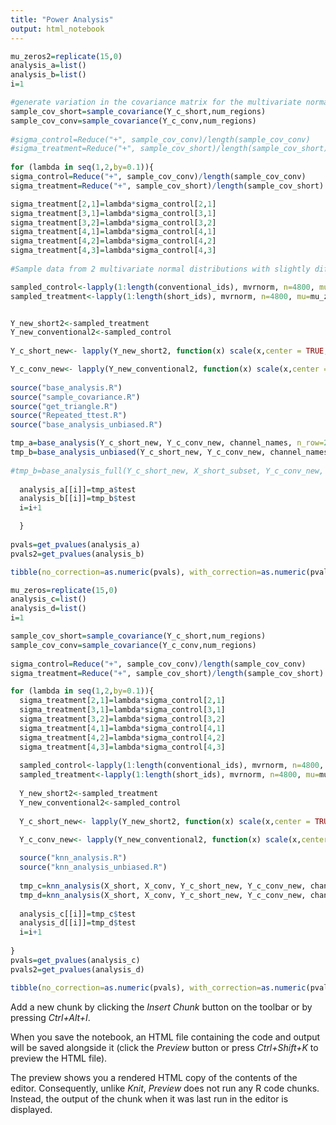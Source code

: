 ```yaml
---
title: "Power Analysis"
output: html_notebook
---
```



```r
mu_zeros2=replicate(15,0)
analysis_a=list()
analysis_b=list()
i=1

#generate variation in the covariance matrix for the multivariate normal distribution we'll be sampling from
sample_cov_short=sample_covariance(Y_c_short,num_regions)
sample_cov_conv=sample_covariance(Y_c_conv,num_regions)
  
#sigma_control=Reduce("+", sample_cov_conv)/length(sample_cov_conv)
#sigma_treatment=Reduce("+", sample_cov_short)/length(sample_cov_short)
  
for (lambda in seq(1,2,by=0.1)){
sigma_control=Reduce("+", sample_cov_conv)/length(sample_cov_conv)
sigma_treatment=Reduce("+", sample_cov_short)/length(sample_cov_short)

sigma_treatment[2,1]=lambda*sigma_control[2,1]
sigma_treatment[3,1]=lambda*sigma_control[3,1]
sigma_treatment[3,2]=lambda*sigma_control[3,2]
sigma_treatment[4,1]=lambda*sigma_control[4,1]
sigma_treatment[4,2]=lambda*sigma_control[4,2]
sigma_treatment[4,3]=lambda*sigma_control[4,3]
  
#Sample data from 2 multivariate normal distributions with slightly different sigma

sampled_control<-lapply(1:length(conventional_ids), mvrnorm, n=4800, mu=mu_zeros2, Sigma=sigma_control)
sampled_treatment<-lapply(1:length(short_ids), mvrnorm, n=4800, mu=mu_zeros2, Sigma=sigma_treatment)


Y_new_short2<-sampled_treatment
Y_new_conventional2<-sampled_control
  
Y_c_short_new<- lapply(Y_new_short2, function(x) scale(x,center = TRUE, scale = FALSE))

Y_c_conv_new<- lapply(Y_new_conventional2, function(x) scale(x,center = TRUE, scale = FALSE))
  
source("base_analysis.R")
source("sample_covariance.R")
source("get_triangle.R")
source("Repeated_ttest.R")
source("base_analysis_unbiased.R")

tmp_a=base_analysis(Y_c_short_new, Y_c_conv_new, channel_names, n_row=2, n_col=1, paired=TRUE)
tmp_b=base_analysis_unbiased(Y_c_short_new, Y_c_conv_new, channel_names, n_row=2, n_col=1, paired=TRUE)
  
#tmp_b=base_analysis_full(Y_c_short_new, X_short_subset, Y_c_conv_new, X_conv_subset, channel_names, short_ids, conventional_ids)
  
  analysis_a[[i]]=tmp_a$test
  analysis_b[[i]]=tmp_b$test
  i=i+1

  }
  
pvals=get_pvalues(analysis_a)
pvals2=get_pvalues(analysis_b)
```

```r
tibble(no_correction=as.numeric(pvals), with_correction=as.numeric(pvals2))
```


```r
mu_zeros=replicate(15,0)
analysis_c=list()
analysis_d=list()
i=1

sample_cov_short=sample_covariance(Y_c_short,num_regions)
sample_cov_conv=sample_covariance(Y_c_conv,num_regions)
  
sigma_control=Reduce("+", sample_cov_conv)/length(sample_cov_conv)
sigma_treatment=Reduce("+", sample_cov_short)/length(sample_cov_short)

for (lambda in seq(1,2,by=0.1)){
  sigma_treatment[2,1]=lambda*sigma_control[2,1]
  sigma_treatment[3,1]=lambda*sigma_control[3,1]
  sigma_treatment[3,2]=lambda*sigma_control[3,2]
  sigma_treatment[4,1]=lambda*sigma_control[4,1]
  sigma_treatment[4,2]=lambda*sigma_control[4,2]
  sigma_treatment[4,3]=lambda*sigma_control[4,3]
  
  sampled_control<-lapply(1:length(conventional_ids), mvrnorm, n=4800, mu=mu_zeros2, Sigma=sigma_control)
  sampled_treatment<-lapply(1:length(short_ids), mvrnorm, n=4800, mu=mu_zeros2, Sigma=sigma_treatment)
  
  Y_new_short2<-sampled_treatment
  Y_new_conventional2<-sampled_control
  
  Y_c_short_new<- lapply(Y_new_short2, function(x) scale(x,center = TRUE, scale = FALSE))

  Y_c_conv_new<- lapply(Y_new_conventional2, function(x) scale(x,center = TRUE, scale = FALSE))
  
  source("knn_analysis.R")
  source("knn_analysis_unbiased.R")
  
  tmp_c=knn_analysis(X_short, X_conv, Y_c_short_new, Y_c_conv_new, channel_names, n_row=2, n_col=1, K=5)
  tmp_d=knn_analysis(X_short, X_conv, Y_c_short_new, Y_c_conv_new, channel_names, n_row=2, n_col=1, K=5)
  
  analysis_c[[i]]=tmp_c$test
  analysis_d[[i]]=tmp_d$test
  i=i+1
  
}  
pvals=get_pvalues(analysis_c)
pvals2=get_pvalues(analysis_d)
```


```r
tibble(no_correction=as.numeric(pvals), with_correction=as.numeric(pvals2))
```


Add a new chunk by clicking the *Insert Chunk* button on the toolbar or by pressing *Ctrl+Alt+I*.

When you save the notebook, an HTML file containing the code and output will be saved alongside it (click the *Preview* button or press *Ctrl+Shift+K* to preview the HTML file).

The preview shows you a rendered HTML copy of the contents of the editor. Consequently, unlike *Knit*, *Preview* does not run any R code chunks. Instead, the output of the chunk when it was last run in the editor is displayed.
